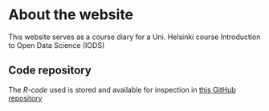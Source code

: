 
# About the website

This website serves as a course diary for a Uni. Helsinki course Introduction to Open Data Science (IODS)

## Code repository

The _R-code_ used is stored and available for inspection in  [this GitHub repository](https://github.com/Juhous/IODS-project)

